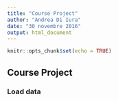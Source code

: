 ```yaml
---
title: "Course Project"
author: "Andrea Di Iura"
date: "30 novembre 2016"
output: html_document
---
```


```r
knitr::opts_chunk$set(echo = TRUE)
```

## Course Project

### Load data